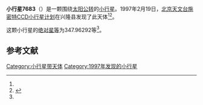 {{Infobox planet
| bgcolour = #FFFFC0
| name = 7683 Wuwenjun
| symbol = 
| image = 
| caption = 
| discovery = yes
| discovery_ref = 
| discoverer = [[北京天文台施密特CCD小行星计划|北京天文台施密特CCD小行星计划]]
| discovery_site = [[兴隆县|兴隆县]] 
| discovered = 1997年2月19日
| designations = yes
| mp_name = 
| named_after = 
| alt_names = 1997 DE/ 1975 XD7 / 1978 TN / 1983 AF6 / 1996 CC8
| mp_category = [[主带小行星|主带小行星]]
| orbit_ref = <ref name="a">[http://ssd.jpl.nasa.gov/sbdb.cgi?sstr=7683 7683 Wuwenjun] {{Wayback|url=http://ssd.jpl.nasa.gov/sbdb.cgi?sstr=7683 |date=20201124025151 }}，小行星數據庫瀏覽器（JPL Small-Body Database Browser）－[[美国国家航空航天局|美国国家航空航天局]]喷气推进实验室</ref>
| epoch = 2456400.5 (2013年4月18日更新)
| aphelion = {{convert|2.5352508|AU|km|3|abbr=on|lk=out}}
| perihelion = {{convert|1.9817948|AU|km|3|abbr=on}}
| semimajor = {{convert|2.2585228|AU|km|3|abbr=on}}
| eccentricity = 0.1225261
| period = 1239.752926 [[日|日]]<br />3.39[[儒略年|儒略年]]
| avg_speed = 
| inclination = 7.05912
| asc_node = 94.27175
| mean_anomaly = 
| arg_peri = 347.96292
| satellites = 
| physical_characteristics = yes
| dimensions = 
| mass = 
| density = 
| surface_grav = 
| escape_velocity = 
| sidereal_day = 
| axial_tilt = 
| pole_ecliptic_lat = 
| pole_ecliptic_lon = 
| albedo = 
| temperatures= 
| temp_name1 = 
| mean_temp_1 = 
| max_temp_1 = 
| temp_name2 = 
| max_temp_2 = 
| spectral_type = 
| abs_magnitude = 347.96292
}}

'''小行星7683'''（{{lang-en|7683 Wuwenjun}}）是一颗围绕[[太阳|太阳]][[公转|公转]]的[[小行星|小行星]]。1997年2月19日，[[北京天文台施密特CCD小行星计划|北京天文台施密特CCD小行星计划]]在兴隆县发现了此天体<ref name="a" /><ref>{{cite news|title=小行星列表|url=http://cfa-www.harvard.edu/iau/lists/NumberedMPs.txt|accessdate=2013-07-08|newspaper=哈佛大学|archive-date=2008-05-17|archive-url=https://web.archive.org/web/20080517010638/http://cfa-www.harvard.edu/iau/lists/NumberedMPs.txt|dead-url=no}}</ref>。

这颗小行星的[[绝对星等|绝对星等]]为347.96292等<ref name="a" />。

==参考文献==
{{reflist}}
{{Minor Planet Number|[[小行星7682|小行星7682]]|[[小行星7684|小行星7684]]}}

{{小天体}}

[[Category:小行星带天体|Category:小行星带天体]]
[[Category:1997年发现的小行星|Category:1997年发现的小行星]]

{{asteroid-stub}}